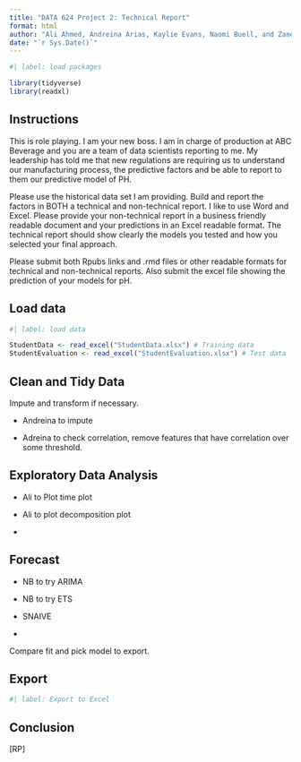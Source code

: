 ```yaml
---
title: "DATA 624 Project 2: Technical Report"
format: html
author: "Ali Ahmed, Andreina Arias, Kaylie Evans, Naomi Buell, and Zaneta Paulusova"
date: "`r Sys.Date()`"
---
```


```r
#| label: load packages

library(tidyverse)
library(readxl)
```

## Instructions

This is role playing. I am your new boss. I am in charge of production at ABC Beverage and you are a team of data scientists reporting to me. My leadership has told me that new regulations are requiring us to understand our manufacturing process, the predictive factors and be able to report to them our predictive model of PH.

Please use the historical data set I am providing. Build and report the factors in BOTH a technical and non-technical report. I like to use Word and Excel. Please provide your non-technical report in a business friendly readable document and your predictions in an Excel readable format. The technical report should show clearly the models you tested and how you selected your final approach.

Please submit both Rpubs links and .rmd files or other readable formats for technical and non-technical reports. Also submit the excel file showing the prediction of your models for pH.

## Load data

```r
#| label: load data

StudentData <- read_excel("StudentData.xlsx") # Training data
StudentEvaluation <- read_excel("StudentEvaluation.xlsx") # Test data
```

## Clean and Tidy Data

Impute and transform if necessary.

-   Andreina to impute

-   Adreina to check correlation, remove features that have correlation over some threshold.

## Exploratory Data Analysis

-   Ali to Plot time plot

-   Ali to plot decomposition plot

-   

## Forecast

-   NB to try ARIMA

-   NB to try ETS

-   SNAIVE

-   

Compare fit and pick model to export.

## Export

```r
#| label: Export to Excel


```

## Conclusion

\[RP\]
